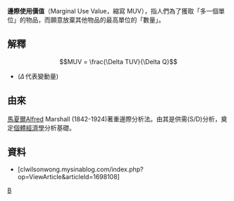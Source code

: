 {{article issues
|
{{Expand|time=2011-03-17T12:55:37+00:00}}
{{Expert|time=2011-03-17T12:55:37+00:00}}
{{Primarysources|time=2011-03-17T12:55:37+00:00}}
{{Refimprove|time=2011-03-17T12:55:37+00:00}}
{{Unreferenced|time=2011-03-17T12:55:37+00:00}}
}}
'''邊際使用價值'''（Marginal Use Value，縮寫 MUV），指人們為了獲取「多一個單位」的物品，而願意放棄其他物品的最高單位的「數量」。

==解釋==
::<math>MUV = \frac{\Delta TUV}{\Delta Q}</math>
*(<math>\Delta \,</math>代表變動量)

==由來==
[[馬夏爾|馬夏爾]]Alfred Marshall (1842-1924)著重邊際分析法。由其是供需(S/D)分析，奠定[[個體經濟學|個體經濟學]]分析基礎。

==資料==
*[clwilsonwong.mysinablog.com/index.php?op=ViewArticle&articleId=1698108]

[[Category:經濟學|B]]